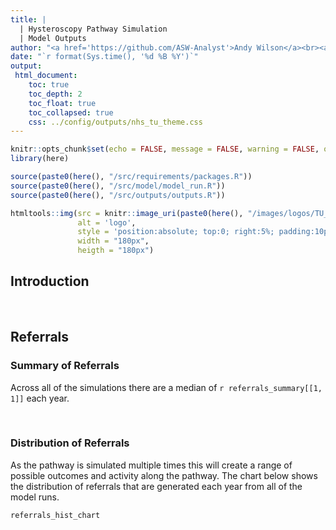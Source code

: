 ```yaml
---
title: |
  | Hysteroscopy Pathway Simulation
  | Model Outputs
author: "<a href='https://github.com/ASW-Analyst'>Andy Wilson</a><br><a href='https://transformationunit.nhs.uk/'>NHS Transformation Unit</a>"
date: "`r format(Sys.time(), '%d %B %Y')`"
output:
 html_document:
    toc: true
    toc_depth: 2
    toc_float: true
    toc_collapsed: true
    css: ../config/outputs/nhs_tu_theme.css
---
```


```r
knitr::opts_chunk$set(echo = FALSE, message = FALSE, warning = FALSE, out.width = '100%')
library(here)

source(paste0(here(), "/src/requirements/packages.R"))
source(paste0(here(), "/src/model/model_run.R"))
source(paste0(here(), "/src/outputs/outputs.R"))

```

```r

htmltools::img(src = knitr::image_uri(paste0(here(), "/images/logos/TU_logo_large.png")), 
               alt = 'logo', 
               style = 'position:absolute; top:0; right:5%; padding:10px;',
               width = "180px",
               heigth = "180px")

```

## Introduction


<br/>

## Referrals {.tabset .tabset-fade}

### Summary of Referrals

Across all of the simulations there are a median of `r referrals_summary[[1, 1]]` each year.

<br/>

### Distribution of Referrals
As the pathway is simulated multiple times this will create a range of possible outcomes and activity along the pathway. The chart below shows the distribution of referrals that are generated each year from all of the model runs.

```r

referrals_hist_chart

```

<br/>

